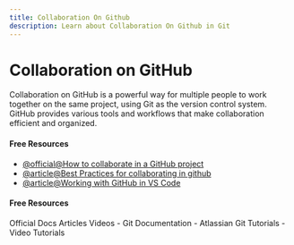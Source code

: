 ```yaml
---
title: Collaboration On Github
description: Learn about Collaboration On Github in Git
---
```


# Collaboration on GitHub

Collaboration on GitHub is a powerful way for multiple people to work together on the same project, using Git as the version control system. GitHub provides various tools and workflows that make collaboration efficient and organized.

#### Free Resources

- [@official@How to collaborate in a GitHub project](https://gist.github.com/neklaf/9002d3acccf6b6e448db5c4c4e8764c0)
- [@article@Best Practices for collaborating in github](https://www.gitkraken.com/blog/collaborate-on-github)
- [@article@Working with GitHub in VS Code](https://code.visualstudio.com/docs/sourcecontrol/github)

#### Free Resources

<Tabs defaultValue="official">
<TabsList>
<TabsTrigger value="official">Official Docs</TabsTrigger>
<TabsTrigger value="article">Articles</TabsTrigger>
<TabsTrigger value="video">Videos</TabsTrigger>
</TabsList>

<TabsContent value="official">
- <Link href="https://git-scm.com/docs">Git Documentation</Link>
</TabsContent>
<TabsContent value="article">
- <Link href="https://www.atlassian.com/git/tutorials">Atlassian Git Tutorials</Link>
</TabsContent>
<TabsContent value="video">
- <Link href="https://www.youtube.com/results?search_query=git+collaboration-on-github+tutorial">Video Tutorials</Link>
</TabsContent>
</Tabs>
